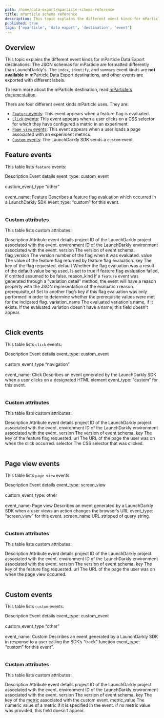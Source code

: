 ```yaml
---
path: /home/data-export/mparticle-schema-reference
title: mParticle schema reference
description: This topic explains the different event kinds for mParticle Data Export destinations.
published: true
tags: ['mparticle', 'data export', 'destination', 'event']
---
```


## Overview

This topic explains the different event kinds for mParticle Data Export destinations. The JSON schemas for mParticle are formatted differently than LaunchDarkly's. The `index`, `identify`, and `summary` event kinds are **not available** in mParticle Data Export destinations, and other events are exported with different labels.

To learn more about the mParticle destination, read [mParticle's documentation](https://docs.mparticle.com/integrations/launchdarkly).

There are four different event kinds mParticle uses. They are:

* [`Feature` events](#feature-events): This event appears when a feature flag is evaluated.
* [`Click` events](#click-events): This event appears when a user clicks on a CSS selector for which they have configured a metric in an experiment.
* [`Page view` events](#page-view-events): This event appears when a user loads a page associated with an experiment metrics.
* [`Custom` events](#custom-events): The LaunchDarkly SDK sends a `custom` event.

## Feature events

This table lists `feature` events:

<Table>
  <TableHeader>
    <TableHeadCell>Description</TableHeadCell>
    <TableHeadCell>Event details</TableHeadCell>
  </TableHeader>
  <TableBody>
    <TableRow>
      <TableCell>event_type: custom_event <br/><br/>
custom_event_type “other”<br/><br/>
event_name: Feature</TableCell>
      <TableCell>Describes a feature flag evaluation which occurred in a LaunchDarkly SDK event_type: “custom” for this event.</TableCell>
    </TableRow>
   </TableBody>
</Table>

### Custom attributes

This table lists custom attributes:

<Table>
  <TableHeader>
    <TableHeadCell>Description</TableHeadCell>
    <TableHeadCell>Attribute event details</TableHeadCell>
  </TableHeader>
  <TableBody>
    <TableRow>
      <TableCell>project</TableCell>
      <TableCell>ID of the LaunchDarkly project associated with the event.</TableCell>
    </TableRow>
    <TableRow>
      <TableCell>environment</TableCell>
      <TableCell>ID of the LaunchDarkly environment associated with the event.</TableCell>
    </TableRow>
    <TableRow>
      <TableCell>version</TableCell>
      <TableCell>The version of event schema.</TableCell>
    </TableRow>
    <TableRow>
      <TableCell>flag_version</TableCell>
      <TableCell>The version number of the flag when it was evaluated.</TableCell>
    </TableRow>
    <TableRow>
      <TableCell>value</TableCell>
      <TableCell>The value of the feature flag returned by feature flag evaluation.</TableCell>
    </TableRow>
    <TableRow>
      <TableCell>key</TableCell>
      <TableCell>The key of the flag requested.</TableCell>
    </TableRow>
    <TableRow>
      <TableCell>default</TableCell>
      <TableCell>Whether the flag evaluation was a result of the default value being used. Is set to true if feature flag evaluation failed, if omitted assumed to be false.</TableCell>
    </TableRow>
    <TableRow>
      <TableCell>reason_kind</TableCell>
      <TableCell>If a <code>feature</code> event was generated through a "variation detail" method, the event will have a reason property with the JSON representation of the evaluation reason.</TableCell>
    </TableRow>
    <TableRow>
      <TableCell>prerequisite_of</TableCell>
      <TableCell>Set to another flag’s key if this flag evaluation was only performed in order to determine whether the prerequisite values were met for the indicated flag.</TableCell>
    </TableRow>
        <TableRow>
      <TableCell>variation_name</TableCell>
      <TableCell>The evaluated variation's name, if it exists. If the evaluated variation doesn't have a name, this field doesn't appear.</TableCell>
    </TableRow>
   </TableBody>
</Table>

## Click events

This table lists `click` events:

<Table>
  <TableHeader>
    <TableHeadCell>Description</TableHeadCell>
    <TableHeadCell>Event details</TableHeadCell>
  </TableHeader>
  <TableBody>
    <TableRow>
      <TableCell>event_type: custom_event<br/><br/>
custom_event_type “navigation”<br/><br/>
event_name: Click</TableCell>
      <TableCell>Describes an event generated by the LaunchDarkly SDK when a user clicks on a designated HTML element event_type: “custom” for this event.</TableCell>
    </TableRow>
   </TableBody>
</Table>

### Custom attributes

This table lists custom attributes:

<Table>
  <TableHeader>
    <TableHeadCell>Description</TableHeadCell>
    <TableHeadCell>Attribute event details</TableHeadCell>
  </TableHeader>
  <TableBody>
    <TableRow>
      <TableCell>project</TableCell>
      <TableCell>ID of the LaunchDarkly project associated with the event.</TableCell>
    </TableRow>
    <TableRow>
      <TableCell>environment</TableCell>
      <TableCell>ID of the LaunchDarkly environment associated with the event.</TableCell>
    </TableRow>
    <TableRow>
      <TableCell>version</TableCell>
      <TableCell>The version of event schema.</TableCell>
    </TableRow>
    <TableRow>
      <TableCell>key</TableCell>
      <TableCell>The key of the feature flag requested.</TableCell>
    </TableRow>
    <TableRow>
      <TableCell>url</TableCell>
      <TableCell>The URL of the page the user was on when the click occurred.</TableCell>
    </TableRow>
    <TableRow>
      <TableCell>selector</TableCell>
      <TableCell>The CSS selector that was clicked.</TableCell>
    </TableRow>
   </TableBody>
</Table>

## Page view events

This table lists `page view` events:

<Table>
  <TableHeader>
    <TableHeadCell>Description</TableHeadCell>
    <TableHeadCell>Event details</TableHeadCell>
  </TableHeader>
  <TableBody>
    <TableRow>
      <TableCell>event_type: screen_view<br/><br/>
custom_event_type: other<br/><br/>
event_name: Page view</TableCell>
      <TableCell>Describes an event generated by a LaunchDarkly SDK when a user views an action changes the browser’s URL event_type: “screen_view” for this event.</TableCell>
    </TableRow>
    <TableRow>
      <TableCell>screen_name</TableCell>
      <TableCell>URL stripped of query string.</TableCell>
    </TableRow>
   </TableBody>
</Table>

### Custom attributes

This table lists custom attributes:

<Table>
  <TableHeader>
    <TableHeadCell>Description</TableHeadCell>
    <TableHeadCell>Attribute event details</TableHeadCell>
  </TableHeader>
  <TableBody>
    <TableRow>
      <TableCell>project</TableCell>
      <TableCell>ID of the LaunchDarkly project associated with the event.</TableCell>
    </TableRow>
    <TableRow>
      <TableCell>environment</TableCell>
      <TableCell>ID of the LaunchDarkly environment associated with the event.</TableCell>
    </TableRow>
    <TableRow>
      <TableCell>version</TableCell>
      <TableCell>The version of event schema.</TableCell>
    </TableRow>
    <TableRow>
      <TableCell>key</TableCell>
      <TableCell>The key of the feature flag requested.</TableCell>
    </TableRow>
    <TableRow>
      <TableCell>url</TableCell>
      <TableCell>The URL of the page the user was on when the page view occurred.</TableCell>
    </TableRow>
   </TableBody>
</Table>

## Custom events

This table lists `custom` events:

<Table>
  <TableHeader>
    <TableHeadCell>Description</TableHeadCell>
    <TableHeadCell>Event details</TableHeadCell>
  </TableHeader>
  <TableBody>
    <TableRow>
      <TableCell>event_type: custom_event<br/><br/>
custom_event_type “other”<br/><br/>
event_name: Custom</TableCell>
      <TableCell>Describes an event generated by a LaunchDarkly SDK in response to a user calling the SDK’s “track” function event_type: “custom” for this event”.</TableCell>
    </TableRow>
   </TableBody>
</Table>

### Custom attributes

This table lists custom attributes:

<Table>
  <TableHeader>
    <TableHeadCell>Description</TableHeadCell>
    <TableHeadCell>Attribute event details</TableHeadCell>
  </TableHeader>
  <TableBody>
    <TableRow>
      <TableCell>project</TableCell>
      <TableCell>ID of the LaunchDarkly project associated with the event.</TableCell>
    </TableRow>
    <TableRow>
      <TableCell>environment</TableCell>
      <TableCell>ID of the LaunchDarkly environment associated with the event.</TableCell>
    </TableRow>
    <TableRow>
      <TableCell>version</TableCell>
      <TableCell>The version of event schema.</TableCell>
    </TableRow>
    <TableCell>key</TableCell>
    <TableCell>The key of the <a href="https://docs.launchdarkly.com/home/creating-experiments/metrics">metric</a>
    associated with the custom event.</TableCell>
    <TableRow>
      <TableCell>metric_value</TableCell>
      <TableCell>The numeric value of a metric if it is specified in the event.
      If no metric value was provided, this field doesn't appear.</TableCell>
    </TableRow>
   </TableBody>
</Table>
